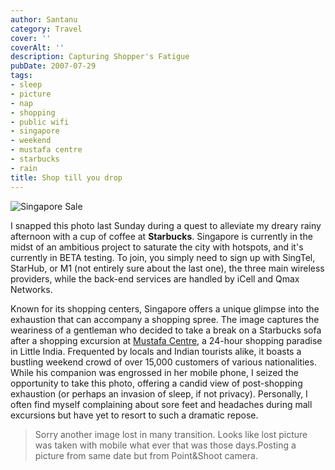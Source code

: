 ```yaml
---
author: Santanu
category: Travel
cover: ''
coverAlt: ''
description: Capturing Shopper's Fatigue
pubDate: 2007-07-29
tags:
- sleep
- picture
- nap
- shopping
- public wifi
- singapore
- weekend
- mustafa centre
- starbucks
- rain
title: Shop till you drop
---
```



<Image src={pic1} alt="Singapore Sale"/>

I snapped this photo last Sunday during a quest to alleviate my dreary rainy afternoon with a cup of coffee at **Starbucks**. Singapore is currently in the midst of an ambitious project to saturate the city with hotspots, and it's currently in BETA testing. To join, you simply need to sign up with SingTel, StarHub, or M1 (not entirely sure about the last one), the three main wireless providers, while the back-end services are handled by iCell and Qmax Networks.

Known for its shopping centers, Singapore offers a unique glimpse into the exhaustion that can accompany a shopping spree. The image captures the weariness of a gentleman who decided to take a break on a Starbucks sofa after a shopping excursion at [Mustafa Centre](http://www.mustafa.com.sg/), a 24-hour shopping paradise in Little India. Frequented by locals and Indian tourists alike, it boasts a bustling weekend crowd of over 15,000 customers of various nationalities. While his companion was engrossed in her mobile phone, I seized the opportunity to take this photo, offering a candid view of post-shopping exhaustion (or perhaps an invasion of sleep, if not privacy). Personally, I often find myself complaining about sore feet and headaches during mall excursions but have yet to resort to such a dramatic repose.

> Sorry another image lost in many transition. Looks like lost picture was taken with mobile what ever that was those days.Posting a picture from same date but from Point&Shoot camera.